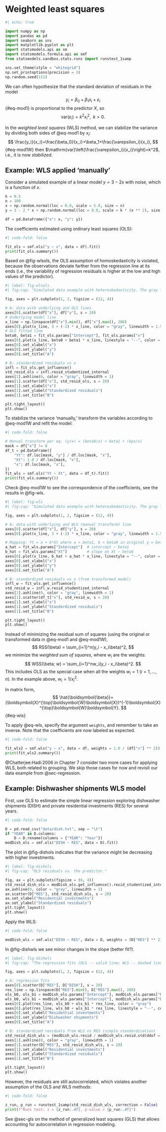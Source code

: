 # Weighted least squares {#sec-wls}

```python
#| echo: true

import numpy as np
import pandas as pd
import seaborn as sns
import matplotlib.pyplot as plt
import statsmodels.api as sm
import statsmodels.formula.api as smf
from statsmodels.sandbox.stats.runs import runstest_1samp

sns.set_theme(style = "whitegrid")
np.set_printoptions(precision = 3)
np.random.seed(111)
```

We can often hypothesize that the standard deviation of residuals in the model
$$
y_i=\beta_0+\beta_1x_i+\varepsilon_i
$${#eq-mod1}
is proportional to the predictor $X$, so
$$
\mathrm{var}(\varepsilon_i)=k^2x^2_i, \;\; k>0.
$$

In the *weighted least squares* (WLS) method, we can stabilize the variance by dividing both sides of @eq-mod1 by $x_i$:
$$
\frac{y_i}{x_i}=\frac{\beta_0}{x_i}+\beta_1+\frac{\varepsilon_i}{x_i},
$${#eq-mod1W}
then $\mathrm{var}\left(\frac{\varepsilon_i}{x_i}\right)=k^2$, i.e., it is now *stabilized*.

::: {.callout-note icon=false}

## Example: WLS applied 'manually'

Consider a simulated example of a linear model $y=3-2x$ with noise, which is a function of $x$.

```python
k = 0.5
n = 100
x = np.random.normal(loc = 0.0, scale = 5.0, size = n)
y = 3 - 2 * x + np.random.normal(loc = 0.0, scale = k * (x ** 2), size = n)

df = pd.DataFrame({"x": x, "y": y})
```

The coefficients estimated using ordinary least squares (OLS):

```python
#| code-fold: false

fit_ols = smf.ols("y ~ x", data = df).fit()
print(fit_ols.summary())
```

Based on @fig-wlsols, the OLS assumption of homoskedasticity is violated, because the observations deviate farther from the regression line at its ends (i.e., the variability of regression residuals is higher at the low and high values of the predictor).

```python
#| label: fig-wlsols
#| fig-cap: "Simulated data example with heteroskedasticity. The gray line represents the underlying model; the dashed line is obtained from the OLS fit."

fig, axes = plt.subplots(1, 2, figsize = (12, 4))

# A: data with underlying and OLS lines
axes[0].scatter(df["x"], df["y"], s = 20)
# Underlying model line
x_line = np.linspace(df["x"].min(), df["x"].max(), 200)
axes[0].plot(x_line, 3 + (-2) * x_line, color = "gray", linewidth = 1.5)
# OLS fitted line
beta0, beta1 = fit_ols.params["Intercept"], fit_ols.params["x"]
axes[0].plot(x_line, beta0 + beta1 * x_line, linestyle = "--", color = "tab:blue")
axes[0].set_xlabel("x")
axes[0].set_ylabel("y")
axes[0].set_title("A")

# B: standardized residuals vs x
infl = fit_ols.get_influence()
std_resid_ols = infl.resid_studentized_internal
axes[1].axhline(0, color = "gray", linewidth = 1)
axes[1].scatter(df["x"], std_resid_ols, s = 20)
axes[1].set_xlabel("x")
axes[1].set_ylabel("Standardized residuals")
axes[1].set_title("B")

plt.tight_layout()
plt.show()
```

To stabilize the variance 'manually,' transform the variables according to @eq-mod1W and refit the model:

```python
#| code-fold: false

# Manual transform per eq. (y/x) = (beta0/x) + beta1 + (eps/x)
mask = df["x"] != 0
df_t = pd.DataFrame({
    "Yt": df.loc[mask, "y"] / df.loc[mask, "x"],
    "Xt": 1.0 / df.loc[mask, "x"],
    "x": df.loc[mask, "x"],
})
fit_wls = smf.ols("Yt ~ Xt", data = df_t).fit()
print(fit_wls.summary())
```

Check @eq-mod1W to see the correspondence of the coefficients, see the results in @fig-wls.

```python
#| label: fig-wls
#| fig-cap: "Simulated data example with heteroskedasticity. The gray line represents the underlying model; the dashed line is obtained from the WLS fit."

fig, axes = plt.subplots(1, 2, figsize = (12, 4))

# A: data with underlying and WLS (manual transform) line
axes[0].scatter(df["x"], df["y"], s = 20)
axes[0].plot(x_line, 3 + (-2) * x_line, color = "gray", linewidth = 1.5)

# Mapping: Yt = a + b*Xt where a ≈ beta1, b ≈ beta0 in original y = beta0 + beta1 x
a_hat = fit_wls.params["Intercept"]  # intercept ~ beta1
b_hat = fit_wls.params["Xt"]         # slope on Xt ~ beta0
axes[0].plot(x_line, b_hat + a_hat * x_line, linestyle = "--", color = "tab:blue")
axes[0].set_xlabel("x")
axes[0].set_ylabel("y")
axes[0].set_title("A")

# B: standardized residuals vs x (from transformed model)
infl_w = fit_wls.get_influence()
std_resid_w = infl_w.resid_studentized_internal
axes[1].axhline(0, color = "gray", linewidth = 1)
axes[1].scatter(df_t["x"], std_resid_w, s = 20)
axes[1].set_xlabel("x")
axes[1].set_ylabel("Standardized residuals")
axes[1].set_title("B")

plt.tight_layout()
plt.show()
```
:::

Instead of minimizing the residual sum of squares (using the original or transformed data in @eq-mod1 and @eq-mod1W),
$$
RSS(\beta) = \sum_{i=1}^n(y_i - x_i\beta)^2,
$$
we minimize the *weighted sum of squares*, where $w_i$ are the weights:
$$
WSS(\beta; w) = \sum_{i=1}^nw_i(y_i - x_i\beta)^2.
$$
This includes OLS as the special case when all the weights $w_i = 1$ ($i=1,\dots,n$). In the example above, $w_i=1/x^2_i$.

In matrix form,
$$
\hat{\boldsymbol{\beta}}=(\boldsymbol{X}^{\top}\boldsymbol{W}\boldsymbol{X})^{-1}\boldsymbol{X}^{\top}\boldsymbol{W}\boldsymbol{Y}.
$${#eq-wls}

To apply @eq-wls, specify the argument `weights`, and remember to take an inverse. 
Note that the coefficients are now labeled as expected.

```python
#| code-fold: false

fit_wls2 = smf.wls("y ~ x", data = df, weights = 1.0 / (df["x"] ** 2)).fit()
print(fit_wls2.summary())
```

@Chatterjee:Hadi:2006 in Chapter 7 consider two more cases for applying WLS, both related to grouping. 
We skip those cases for now and revisit our data example from @sec-regression.

::: {.callout-note icon=false}

## Example: Dishwasher shipments WLS model

First, use OLS to estimate the simple linear regression exploring dishwasher shipments (DISH) and private residential investments (RES) for several years.

```python
#| code-fold: false

D = pd.read_csv("data/dish.txt", sep = "\t")
if "YEAR" in D.columns:
    D = D.rename(columns = {"YEAR": "Year"})
modDish_ols = smf.ols("DISH ~ RES", data = D).fit()
```

The plot in @fig-dishols indicates that the variance might be decreasing with higher investments.

```python
#| label: fig-dishols
#| fig-cap: "OLS residuals vs. the predictor."

fig, ax = plt.subplots(figsize = (6, 4))
std_resid_dish_ols = modDish_ols.get_influence().resid_studentized_internal
ax.axhline(0, color = "gray", linewidth = 1)
ax.scatter(D["RES"], std_resid_dish_ols, s = 20)
ax.set_xlabel("Residential investments")
ax.set_ylabel("Standardized residuals")
plt.tight_layout()
plt.show()
```

Apply the WLS:

```python
#| code-fold: false

modDish_wls = smf.wls("DISH ~ RES", data = D, weights = (D["RES"] ** 2)).fit()
```

In @fig-dishwls we see minor changes in the slope (better fit?).

```python
#| label: fig-dishwls
#| fig-cap: "The regression fits (OLS -- solid line; WLS -- dashed line) and the WLS residuals vs. the predictor."

fig, axes = plt.subplots(1, 2, figsize = (12, 4))

# A: regression fits
axes[0].scatter(D["RES"], D["DISH"], s = 20)
res_line = np.linspace(D["RES"].min(), D["RES"].max(), 200)
ols_b0, ols_b1 = modDish_ols.params["Intercept"], modDish_ols.params["RES"]
wls_b0, wls_b1 = modDish_wls.params["Intercept"], modDish_wls.params["RES"]
axes[0].plot(res_line, ols_b0 + ols_b1 * res_line, color = "gray")
axes[0].plot(res_line, wls_b0 + wls_b1 * res_line, linestyle = "--", color = "tab:blue")
axes[0].set_xlabel("Residential investments")
axes[0].set_ylabel("Dishwasher shipments")
axes[0].set_title("A")

# B: standardized residuals from WLS vs RES (simple standardization)
std_resid_dish_wls = (modDish_wls.resid / modDish_wls.resid.std(ddof = 1))
axes[1].axhline(0, color = "gray", linewidth = 1)
axes[1].scatter(D["RES"], std_resid_dish_wls, s = 20)
axes[1].set_xlabel("Residential investments")
axes[1].set_ylabel("Standardized residuals")
axes[1].set_title("B")

plt.tight_layout()
plt.show()
```

However, the residuals are still autocorrelated, which violates another assumption of the OLS and WLS methods:

```python
#| code-fold: false

z_run, p_run = runstest_1samp(std_resid_dish_wls, correction = False)
print(f"Runs test: z = {z_run:.4f}, p-value = {p_run:.4f}")
```
:::

See @sec-gls on the method of generalized least squares (GLS) that allows accounting for autocorrelation in regression modeling.
